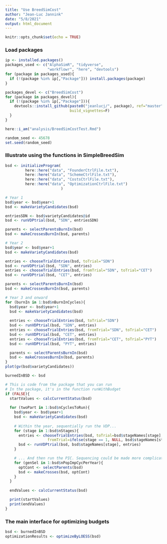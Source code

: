```yaml
---
title: "Use BreedSimCost"
author: "Jean-Luc Jannink"
date: "5/8/2021"
output: html_document
---
```


```r
knitr::opts_chunk$set(echo = TRUE)
```

### Load packages
```r
ip <- installed.packages()
packages_used <- c("AlphaSimR", "tidyverse", 
                   "workflowr", "here", "devtools")
for (package in packages_used){
  if (!(package %in% ip[,"Package"])) install.packages(package)
}

packages_devel <- c("BreedSimCost")
for (package in packages_devel){
  if (!(package %in% ip[,"Package"])){
    devtools::install_github(paste0("jeanlucj/", package), ref="master",
                             build_vignettes=F)
  }
}

here::i_am("analysis/BreedSimCostTest.Rmd")

random_seed <- 45678
set.seed(random_seed)

```

### Illustrate using the functions in SimpleBreedSim

```r
bsd <- initializeProgram(
         here::here("data", "FounderCtrlFile.txt"),
         here::here("data", "SchemeCtrlFile.txt"),
         here::here("data", "CostsCtrlFile.txt"), 
         here::here("data", "OptimizationCtrlFile.txt")
                         )
```


```r
# Year 1
bsd$year <- bsd$year+1
bsd <- makeVarietyCandidates(bsd)

entriesSDN <- bsd$varietyCandidates@id
bsd <- runVDPtrial(bsd, "SDN", entriesSDN)

parents <- selectParentsBurnIn(bsd)
bsd <- makeCrossesBurnIn(bsd, parents)

# Year 2
bsd$year <- bsd$year+1
bsd <- makeVarietyCandidates(bsd)

entries <- chooseTrialEntries(bsd, toTrial="SDN")
bsd <- runVDPtrial(bsd, "SDN", entries)
entries <- chooseTrialEntries(bsd, fromTrial="SDN", toTrial="CET")
bsd <- runVDPtrial(bsd, "CET", entries)

parents <- selectParentsBurnIn(bsd)
bsd <- makeCrossesBurnIn(bsd, parents)

# Year 3 and onward
for (burnIn in 1:bsd$nBurnInCycles){
  bsd$year <- bsd$year+1
  bsd <- makeVarietyCandidates(bsd)
  
  entries <- chooseTrialEntries(bsd, toTrial="SDN")
  bsd <- runVDPtrial(bsd, "SDN", entries)
  entries <- chooseTrialEntries(bsd, fromTrial="SDN", toTrial="CET")
  bsd <- runVDPtrial(bsd, "CET", entries)
  entries <- chooseTrialEntries(bsd, fromTrial="CET", toTrial="PYT")
  bsd <- runVDPtrial(bsd, "PYT", entries)

  parents <- selectParentsBurnIn(bsd)
  bsd <- makeCrossesBurnIn(bsd, parents)
}
plot(gv(bsd$varietyCandidates))

burnedInBSD <- bsd
```

```r
# This is code from the package that you can run
# In the package, it's in the function runWithBudget
if (FALSE){
  startValues <- calcCurrentStatus(bsd)
  
  for (twoPart in 1:bsd$nCyclesToRun){
    bsd$year <- bsd$year+1
    bsd <- makeVarietyCandidates(bsd)
    
    # Within the year, sequentially run the VDP...
    for (stage in 1:bsd$nStages){
      entries <- chooseTrialEntries(bsd, toTrial=bsd$stageNames[stage],
                   fromTrial=ifelse(stage == 1, NULL, bsd$stageNames[stage-1]))
      bsd <- runVDPtrial(bsd, bsd$stageNames[stage], entries)
    }

    # ... And then run the PIC. Sequencing could be made more complicated
    for (genSel in 1:bsd$nPopImpCycPerYear){
      optCont <- selectParents(bsd)
      bsd <- makeCrosses(bsd, optCont)
    }
  }
  
  endValues <- calcCurrentStatus(bsd)

  print(startValues)
  print(endValues)
}
```

### The main interface for optimizing budgets

```r
bsd <- burnedInBSD
optimizationResults <- optimizeByLOESS(bsd)
```

